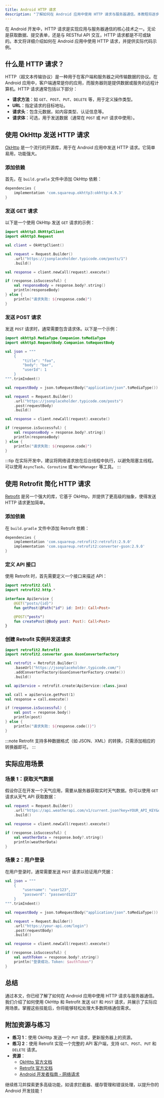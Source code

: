 ```yaml
---
title: Android HTTP 请求
description: "了解如何在 Android 应用中使用 HTTP 请求与服务器通信。本教程将逐步讲解如何使用常见的库（如 OkHttp 和 Retrofit）发送 HTTP 请求，并处理响应。"
---
```


在 Android 开发中，HTTP 请求是实现应用与服务器通信的核心技术之一。无论是获取数据、提交表单，还是与 RESTful API 交互，HTTP 请求都是不可或缺的。本文将详细介绍如何在 Android 应用中使用 HTTP 请求，并提供实际代码示例。

## 什么是 HTTP 请求？

HTTP（超文本传输协议）是一种用于在客户端和服务器之间传输数据的协议。在 Android 应用中，客户端通常是你的应用，而服务器则是提供数据或服务的远程计算机。HTTP 请求通常包括以下部分：

- **请求方法**：如 `GET`、`POST`、`PUT`、`DELETE` 等，用于定义操作类型。
- **URL**：指定请求的目标地址。
- **请求头**：包含元数据，如内容类型、认证信息等。
- **请求体**：可选，用于发送数据（通常在 `POST` 或 `PUT` 请求中使用）。

## 使用 OkHttp 发送 HTTP 请求

[OkHttp](https://square.github.io/okhttp/) 是一个流行的开源库，用于在 Android 应用中发送 HTTP 请求。它简单易用，功能强大。

### 添加依赖

首先，在 `build.gradle` 文件中添加 OkHttp 依赖：

```groovy
dependencies {
    implementation 'com.squareup.okhttp3:okhttp:4.9.3'
}
```

### 发送 GET 请求

以下是一个使用 OkHttp 发送 `GET` 请求的示例：

```kotlin
import okhttp3.OkHttpClient
import okhttp3.Request

val client = OkHttpClient()

val request = Request.Builder()
    .url("https://jsonplaceholder.typicode.com/posts/1")
    .build()

val response = client.newCall(request).execute()

if (response.isSuccessful) {
    val responseBody = response.body?.string()
    println(responseBody)
} else {
    println("请求失败: ${response.code}")
}
```

### 发送 POST 请求

发送 `POST` 请求时，通常需要包含请求体。以下是一个示例：

```kotlin
import okhttp3.MediaType.Companion.toMediaType
import okhttp3.RequestBody.Companion.toRequestBody

val json = """
    {
        "title": "foo",
        "body": "bar",
        "userId": 1
    }
""".trimIndent()

val requestBody = json.toRequestBody("application/json".toMediaType())

val request = Request.Builder()
    .url("https://jsonplaceholder.typicode.com/posts")
    .post(requestBody)
    .build()

val response = client.newCall(request).execute()

if (response.isSuccessful) {
    val responseBody = response.body?.string()
    println(responseBody)
} else {
    println("请求失败: ${response.code}")
}
```

:::tip
在实际开发中，建议将网络请求放在后台线程中执行，以避免阻塞主线程。可以使用 `AsyncTask`、`Coroutine` 或 `WorkManager` 等工具。
:::

## 使用 Retrofit 简化 HTTP 请求

[Retrofit](https://square.github.io/retrofit/) 是另一个强大的库，它基于 OkHttp，并提供了更高级的抽象，使得发送 HTTP 请求更加简单。

### 添加依赖

在 `build.gradle` 文件中添加 Retrofit 依赖：

```groovy
dependencies {
    implementation 'com.squareup.retrofit2:retrofit:2.9.0'
    implementation 'com.squareup.retrofit2:converter-gson:2.9.0'
}
```

### 定义 API 接口

使用 Retrofit 时，首先需要定义一个接口来描述 API：

```kotlin
import retrofit2.Call
import retrofit2.http.*

interface ApiService {
    @GET("posts/{id}")
    fun getPost(@Path("id") id: Int): Call<Post>

    @POST("posts")
    fun createPost(@Body post: Post): Call<Post>
}
```

### 创建 Retrofit 实例并发送请求

```kotlin
import retrofit2.Retrofit
import retrofit2.converter.gson.GsonConverterFactory

val retrofit = Retrofit.Builder()
    .baseUrl("https://jsonplaceholder.typicode.com/")
    .addConverterFactory(GsonConverterFactory.create())
    .build()

val apiService = retrofit.create(ApiService::class.java)

val call = apiService.getPost(1)
val response = call.execute()

if (response.isSuccessful) {
    val post = response.body()
    println(post)
} else {
    println("请求失败: ${response.code()}")
}
```

:::note
Retrofit 支持多种数据格式（如 JSON、XML）的转换，只需添加相应的转换器即可。
:::

## 实际应用场景

### 场景 1：获取天气数据

假设你正在开发一个天气应用，需要从服务器获取实时天气数据。你可以使用 `GET` 请求从天气 API 获取数据：

```kotlin
val request = Request.Builder()
    .url("https://api.weatherapi.com/v1/current.json?key=YOUR_API_KEY&q=London")
    .build()

val response = client.newCall(request).execute()

if (response.isSuccessful) {
    val weatherData = response.body?.string()
    println(weatherData)
}
```

### 场景 2：用户登录

在用户登录时，通常需要发送 `POST` 请求以验证用户凭据：

```kotlin
val json = """
    {
        "username": "user123",
        "password": "password123"
    }
""".trimIndent()

val requestBody = json.toRequestBody("application/json".toMediaType())

val request = Request.Builder()
    .url("https://your-api.com/login")
    .post(requestBody)
    .build()

val response = client.newCall(request).execute()

if (response.isSuccessful) {
    val authToken = response.body?.string()
    println("登录成功，Token: $authToken")
}
```

## 总结

通过本文，你已经了解了如何在 Android 应用中使用 HTTP 请求与服务器通信。我们介绍了如何使用 OkHttp 和 Retrofit 发送 `GET` 和 `POST` 请求，并展示了实际应用场景。掌握这些技能后，你将能够轻松处理大多数网络通信需求。

## 附加资源与练习

- **练习 1**：使用 OkHttp 发送一个 `PUT` 请求，更新服务器上的资源。
- **练习 2**：使用 Retrofit 实现一个完整的 API 客户端，支持 `GET`、`POST`、`PUT` 和 `DELETE` 请求。
- **资源**：
  - [OkHttp 官方文档](https://square.github.io/okhttp/)
  - [Retrofit 官方文档](https://square.github.io/retrofit/)
  - [Android 开发者指南 - 网络请求](https://developer.android.com/training/volley)

继续练习并探索更多高级功能，如请求拦截器、缓存管理和错误处理，以提升你的 Android 开发技能！